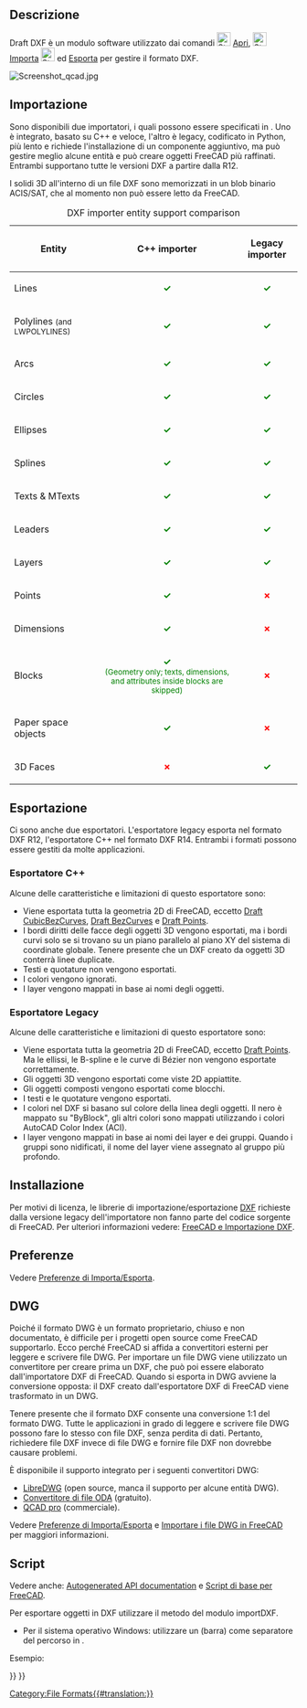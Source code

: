 <languages/>

{{Docnav/it
|[[Draft_Preferences/it|Preferenze]]
|[[Draft_SVG/it|SVG]]
|[[Draft_Module/it|Draft]]
|IconL=
|IconR=
|IconC=Workbench_Draft.svg
}}

{{TOCright}}

<span id="Description"></span>
==Descrizione==

Draft DXF è un modulo software utilizzato dai comandi [[File:Std_Open.svg|24px]] [[Std_Open/it|Apri]], [[File:Std_Import.svg|24px]] [[Std_Import/it|Importa]]  [[File:Std_Export.svg|24px]] ed [[Std_Export/it|Esporta]] per gestire il formato DXF.

[[Image:Screenshot qcad.jpg]]
{{Caption|Disegno fatto con Qcad esportato in DXF, e successivamente aperto in FreeCAD}}

<span id="Importing"></span>
==Importazione==

Sono disponibili due importatori, i quali possono essere specificati in {{MenuCommand|Modifica → Preferenze... → Importa-Esporta → DXF}}. Uno è integrato, basato su C++ e veloce, l'altro è legacy, codificato in Python, più lento e richiede l'installazione di un componente aggiuntivo, ma può gestire meglio alcune entità e può creare oggetti FreeCAD più raffinati. Entrambi supportano tutte le versioni DXF a partire dalla R12.

I solidi 3D all'interno di un file DXF sono memorizzati in un blob binario ACIS/SAT, che al momento non può essere letto da FreeCAD.


{| class="wikitable" style="text-align:left;"
|+ DXF importer entity support comparison
|-
! Entity
! C++ importer
! Legacy importer
|-
| Lines
| style="text-align:center; color:green;" | '''✓'''
| style="text-align:center; color:green;" | '''✓'''
|-
| Polylines <small>(and LWPOLYLINES)</small>
| style="text-align:center; color:green;" | '''✓'''
| style="text-align:center; color:green;" | '''✓'''
|-
| Arcs
| style="text-align:center; color:green;" | '''✓'''
| style="text-align:center; color:green;" | '''✓'''
|-
| Circles
| style="text-align:center; color:green;" | '''✓'''
| style="text-align:center; color:green;" | '''✓'''
|-
| Ellipses
| style="text-align:center; color:green;" | '''✓'''
| style="text-align:center; color:green;" | '''✓'''
|-
| Splines
| style="text-align:center; color:green;" | '''✓'''
| style="text-align:center; color:green;" | '''✓'''
|-
| Texts & MTexts
| style="text-align:center; color:green;" | '''✓'''
| style="text-align:center; color:green;" | '''✓'''
|-
| Leaders
| style="text-align:center; color:green;" | '''✓'''
| style="text-align:center; color:green;" | '''✓'''
|-
| Layers
| style="text-align:center; color:green;" | '''✓'''
| style="text-align:center; color:green;" | '''✓'''
|-
| Points
| style="text-align:center; color:green;" | '''✓'''
| style="text-align:center; color:red;" | '''✗'''
|-
| Dimensions
| style="text-align:center; color:green;" | '''✓'''
| style="text-align:center; color:red;" | '''✗'''
|-
| Blocks
| style="text-align:center; color:green;" | '''✓''' <br><small>(Geometry only; texts, dimensions, and attributes inside blocks are skipped)</small>
| style="text-align:center; color:red;" | '''✗'''
|-
| Paper space objects
| style="text-align:center; color:green;" | '''✓'''
| style="text-align:center; color:red;" | '''✗'''
|-
| 3D Faces
| style="text-align:center; color:red;" | '''✗'''
| style="text-align:center; color:green;" | '''✓'''
|}

<span id="Exporting"></span>
==Esportazione==

Ci sono anche due esportatori. L'esportatore legacy esporta nel formato DXF R12, l'esportatore C++ nel formato DXF R14. Entrambi i formati possono essere gestiti da molte applicazioni.

<span id="C++_exporter"></span>
===Esportatore C++===

Alcune delle caratteristiche e limitazioni di questo esportatore sono:
* Viene esportata tutta la geometria 2D di FreeCAD, eccetto [[Draft_CubicBezCurve/it|Draft CubicBezCurves]], [[Draft_BezCurve/it|Draft BezCurves]] e [[Draft_Point/it|Draft Points]].
* I bordi diritti delle facce degli oggetti 3D vengono esportati, ma i bordi curvi solo se si trovano su un piano parallelo al piano XY del sistema di coordinate globale. Tenere presente che un DXF creato da oggetti 3D conterrà linee duplicate.
* Testi e quotature non vengono esportati.
* I colori vengono ignorati.
* I layer vengono mappati in base ai nomi degli oggetti.

<span id="Legacy_exporter"></span>
===Esportatore Legacy===

Alcune delle caratteristiche e limitazioni di questo esportatore sono:
* Viene esportata tutta la geometria 2D di FreeCAD, eccetto [[Draft_Point/it|Draft Points]]. Ma le ellissi, le B-spline e le curve di Bézier non vengono esportate correttamente.
* Gli oggetti 3D vengono esportati come viste 2D appiattite.
* Gli oggetti composti vengono esportati come blocchi.
* I testi e le quotature vengono esportati.
* I colori nel DXF si basano sul colore della linea degli oggetti. Il nero è mappato su "ByBlock", gli altri colori sono mappati utilizzando i colori AutoCAD Color Index (ACI).
* I layer vengono mappati in base ai nomi dei layer e dei gruppi. Quando i gruppi sono nidificati, il nome del layer viene assegnato al gruppo più profondo.

<span id="Installing"></span>
==Installazione==

Per motivi di licenza, le librerie di importazione/esportazione [[DXF/it|DXF]] richieste dalla versione legacy dell'importatore non fanno parte del codice sorgente di FreeCAD.
Per ulteriori informazioni vedere: [[FreeCAD_and_DXF_Import/it|FreeCAD e Importazione DXF]].

<span id="Preferences"></span>
==Preferenze== 

Vedere [[Import_Export_Preferences/it|Preferenze di Importa/Esporta]].

== DWG ==

Poiché il formato DWG è un formato proprietario, chiuso e non documentato, è difficile per i progetti open source come FreeCAD supportarlo. Ecco perché FreeCAD si affida a convertitori esterni per leggere e scrivere file DWG. Per importare un file DWG viene utilizzato un convertitore per creare prima un DXF, che può poi essere elaborato dall'importatore DXF di FreeCAD. Quando si esporta in DWG avviene la conversione opposta: il DXF creato dall'esportatore DXF di FreeCAD viene trasformato in un DWG.

Tenere presente che il formato DXF consente una conversione 1:1 del formato DWG. Tutte le applicazioni in grado di leggere e scrivere file DWG possono fare lo stesso con file DXF, senza perdita di dati. Pertanto, richiedere file DXF invece di file DWG e fornire  file DXF non dovrebbe causare problemi.

È disponibile il supporto integrato per i seguenti convertitori DWG:
* [https://www.gnu.org/software/libredwg LibreDWG] (open source, manca il supporto per alcune entità DWG).
* [https://www.opendesign.com/guestfiles/oda_file_converter Convertitore di file ODA] (gratuito).
* [https://qcad.org/en/qcad-command-line-tools#dwg2dwg QCAD pro] (commerciale).

Vedere [[Import_Export_Preferences/it#DWG|Preferenze di Importa/Esporta]] e [[FreeCAD_and_DWG_Import/it|Importare i file DWG in FreeCAD]] per maggiori informazioni.

<span id="Scripting"></span>
==Script==

Vedere anche: [https://freecad.github.io/SourceDoc/ Autogenerated API documentation] e [[FreeCAD Scripting Basics/it|Script di base per FreeCAD]].

Per esportare oggetti in DXF utilizzare il metodo {{incode|export}} del modulo importDXF.

{{Code|code=
importDXF.export(objectslist, filename, nospline=False, lwPoly=False)
}}

* Per il sistema operativo Windows: utilizzare un {{FileName|/}} (barra) come separatore del percorso in {{Incode|filename}}.

Esempio:

{{Code|code=
import FreeCAD as App
import Draft
import importDXF

doc = App.newDocument()

polygon1 = Draft.make_polygon(3, radius=500)
polygon2 = Draft.make_polygon(5, radius=1500)

doc.recompute()

objects = [polygon1, polygon2]
importDXF.export(objects, "/home/user/Pictures/myfile.dxf")
}}


{{Docnav/it
|[[Draft_Preferences/it|Preferenze]]
|[[Draft_SVG/it|SVG]]
|[[Draft_Module/it|Draft]]
|IconL=
|IconR=
|IconC=Workbench_Draft.svg
}}

{{Draft Tools navi{{#translation:}}}}
{{Userdocnavi{{#translation:}}}}
[[Category:File Formats{{#translation:}}]]
